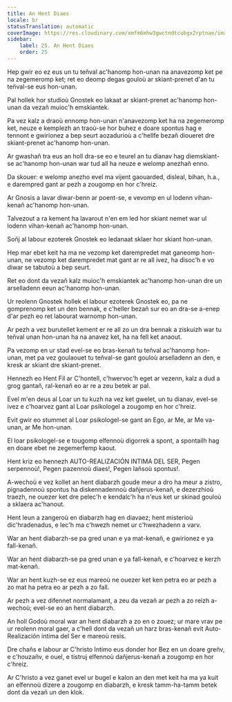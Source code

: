 ```yaml
---
title: An Hent Diaes
locale: br
statusTranslation: automatic
coverImage: https://res.cloudinary.com/xmfm6mhw3gwctndtcubgx2rptnae/image/upload/v1741354419/small_cover_la_gran_rebelion_28716e29d2.webp
sidebar:
    label: 25. An Hent Diaes
    order: 25
---
```

Hep gwir eo ez eus un tu teñval ac'hanomp hon-unan na anavezomp ket pe na zegemeromp ket; ret eo deomp degas gouloù ar skiant-prenet d'an tu teñval-se eus hon-unan.

Pal hollek hor studioù Gnostek eo lakaat ar skiant-prenet ac'hanomp hon-unan da vezañ muioc'h emskiantek.

Pa vez kalz a draoù ennomp hon-unan n'anavezomp ket ha na zegemeromp ket, neuze e kemplezh an traoù-se hor buhez e doare spontus hag e tennont e gwirionez a bep seurt aozadurioù a c'hellfe bezañ dioueret dre skiant-prenet ac'hanomp hon-unan.

Ar gwashañ tra eus an holl dra-se eo e teurel an tu dianav hag diemskiant-se ac'hanomp hon-unan war tud all ha neuze e welomp anezhañ enno.

Da skouer: e welomp anezho evel ma vijent gaouarded, disleal, bihan, h.a., e darempred gant ar pezh a zougomp en hor c'hreiz.

Ar Gnosis a lavar diwar-benn ar poent-se, e vevomp en ul lodenn vihan-kenañ ac'hanomp hon-unan.

Talvezout a ra kement ha lavarout n'en em led hor skiant nemet war ul lodenn vihan-kenañ ac'hanomp hon-unan.

Soñj al labour ezoterek Gnostek eo ledanaat sklaer hor skiant hon-unan.

Hep mar ebet keit ha ma ne vezomp ket darempredet mat ganeomp hon-unan, ne vezomp ket darempredet mat gant ar re all ivez, ha disoc'h e vo diwar se tabutoù a bep seurt.

Ret eo dont da vezañ kalz muioc'h emskiantek ac'hanomp hon-unan dre un arselladenn eeun ac'hanomp hon-unan.

Ur reolenn Gnostek hollek el labour ezoterek Gnostek eo, pa ne gomprenomp ket un den bennak, e c'heller bezañ sur eo an dra-se a-enep d'ar pezh eo ret labourat warnomp hon-unan.

Ar pezh a vez burutellet kement er re all zo un dra bennak a ziskuizh war tu teñval unan hon-unan ha na anavez ket, ha na fell ket anaout.

Pa vezomp en ur stad evel-se eo bras-kenañ tu teñval ac'hanomp hon-unan, met pa vez goulaouet tu teñval-se gant gouloù arselladenn an den, e kresk ar skiant dre skiant-prenet.

Hennezh eo Hent Fil ar C'hontell, c'hwervoc'h eget ar vezenn, kalz a dud a grog gantañ, ral-kenañ eo ar re a zeu betek ar pal.

Evel m'en deus al Loar un tu kuzh na vez ket gwelet, un tu dianav, evel-se ivez e c'hoarvez gant al Loar psikologel a zougomp en hor c'hreiz.

Evit gwir eo stummet al Loar psikologel-se gant an Ego, ar Me, ar Me va-unan, ar Me hon-unan.

El loar psikologel-se e tougomp elfennoù digorrek a spont, a spontailh hag en doare ebet ne zegemerfemp kaout.

Hent kriz eo hennezh AUTO-REALIZACIÓN INTIMA DEL SER, Pegen serpennoù!, Pegen pazennoù diaes!, Pegen lañsoù spontus!.

A-wechoù e vez kollet an hent diabarzh goude meur a dro ha meur a zistro, pignadennoù spontus ha diskennadennoù dañjerus-kenañ, e dezerzhioù traezh, ne ouezer ket dre pelec'h e kendalc'h ha n'eus ket ur skinad gouloù a sklaera ac'hanout.

Hent leun a zangeroù en diabarzh hag en diavaez; hent misterioù dic'hradenadus, e lec'h ma c'hwezh nemet ur c'hwezhadenn a varv.

War an hent diabarzh-se pa gred unan e ya mat-kenañ, e gwirionez e ya fall-kenañ.

War an hent diabarzh-se pa gred unan e ya fall-kenañ, e c'hoarvez e kerzh mat-kenañ.

War an hent kuzh-se ez eus mareoù ne ouezer ket ken petra eo ar pezh a zo mat ha petra eo ar pezh a zo fall.

Ar pezh a vez difennet normalamant, a zeu da vezañ ar pezh a zo reizh a-wechoù; evel-se eo an hent diabarzh.

An holl Godoù moral war an hent diabarzh a zo en o zouez; ur mare vrav pe ur reolenn moral gaer, a c'hell dont da vezañ un harz bras-kenañ evit Auto-Realización íntima del Ser e mareoù resis.

Dre chañs e labour ar C'hristo Intimo eus donder hor Bez en un doare greñv, e c'houzañv, e ouel, e tistruj elfennoù dañjerus-kenañ a zougomp en hor c'hreiz.

Ar C'hristo a vez ganet evel ur bugel e kalon an den met keit ha ma ya kuit an elfennoù dizere a zougomp en diabarzh, e kresk tamm-ha-tamm betek dont da vezañ un den klok.

